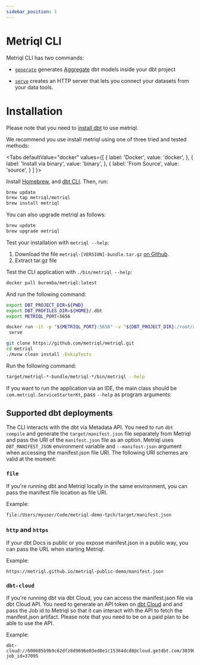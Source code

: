 ```yaml
---
sidebar_position: 1
---
```


# Metriql CLI

Metriql CLI has two commands:

* [`generate`](generate) generates [Aggregate](/introduction/aggregates) dbt models inside your dbt project

* [`serve`](serve) creates an HTTP server that lets you connect your datasets from your data tools.

# Installation

Please note that you need to [install dbt](https://docs.getdbt.com/dbt-cli/installation) to use metriql. 

We recommend you use install metriql using one of three tried and tested methods:

<Tabs
  defaultValue="docker"
  values={[
    { label: 'Docker', value: 'docker', },
    { label: 'Install via binary', value: 'binary', },
    { label: 'From Source', value: 'source', }
  ]
}>
<TabItem value="homebrew">

Install [Homebrew](http://brew.sh/), and [dbt CLI](https://docs.getdbt.com/dbt-cli/installation#homebrew). Then, run:

``` bash
brew update
brew tap metriql/metriql
brew install metriql
```

You can also upgrade metriql as follows:

``` bash
brew update
brew upgrade metriql
```

Test your installation with `metriql --help`:
</TabItem>

<TabItem value="binary">

1. Download the file `metriql-[VERSION]-bundle.tar.gz` [on Github](https://github.com/metriql/metriql/packages/820012).
2. Extract tar.gz file

Test the CLI application with  `./bin/metriql --help`:

</TabItem>

<TabItem value="docker">

``` bash
docker pull buremba/metriql:latest
```

And run the following command:


``` bash
export DBT_PROJECT_DIR=${PWD}
export DBT_PROFILES_DIR=${HOME}/.dbt
export METRIQL_PORT=5656

docker run -it -p "${METRIQL_PORT}:5656" -v "${DBT_PROJECT_DIR}:/root/app" -v "${DBT_PROFILES_DIR}:/root/.dbt" -e METRIQL_RUN_HOST=0.0.0.0 -e DBT_PROJECT_DIR=/root/app buremba/metriql \
 serve
```

</TabItem>

<TabItem value="source">

``` bash
git clone https://github.com/metriql/metriql.git
cd metriql
./mvnw clean install -DskipTests
```

Run the following command:

``` bash
target/metriql-*-bundle/metriql-*/bin/metriql --help
```

If you want to run the application via an IDE, the main class should be `com.metriql.ServiceStarterKt`, pass `--help` as program arguments:

</TabItem>

</Tabs>


## Supported dbt deployments

The CLI interacts with the dbt via Metadata API. You need to run `dbt compile` and generate the `target/manifest.json` file separately from Metriql and pass the URI of the `manifest.json` file as an option. 
Metriql uses `DBT_MANIFEST_JSON` environment variable and `--manifest-json` argument when accessing the manifest.json file URI. The following URI schemes are valid at the moment:

### `file`
If you're running dbt and Metriql locally in the same environment, you can pass the manifest file location as file URI.

Example:
```
file:/Users/myuser/Code/metriql-demo-tpch/target/manifest.json
```

### `http` and `https`

If your dbt Docs is public or you expose manifest.json in a public way, you can pass the URL when starting Metriql.

Example:
```
https://metriql.github.io/metriql-public-demo/manifest.json
```

### `dbt-cloud`
If you're running dbt via dbt Cloud, you can access the manifest.json file via dbt Cloud API. 
You need to generate an API token on [dbt Cloud](https://cloud.getdbt.com/#/profile/api/) and and pass the Job id to Metriql so that it can interact with the API to fetch the manifest.json artifact.
Please note that you need to be on a paid plan to be able to use the API.

Example:
```
dbt-cloud://600685b9b9c62dfz8d9696e03ed8e1c15364dcd8@cloud.getdbt.com/30390?job_id=37095
```

